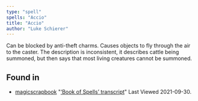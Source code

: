 ```yaml
---
type: "spell"
spells: "Accio"
title: "Accio"
author: "Luke Schierer"
---
```


Can be blocked by anti-theft charms.  Causes objects to fly through the air to
the caster.  The description is inconsistent, it describes cattle being
summoned, but then says that most living creatures cannot be summoned.

## Found in

* [magicscrapbook](https://magicscrapbook.tumblr.com/)
  "[‘Book of Spells’ transcript](https://magicscrapbook.tumblr.com/post/162085200042/book-of-spells-transcript)"
  Last Viewed 2021-09-30.

